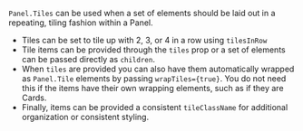 
<Meta title="Sage/Panel/Panel Tiles Notes" />

`Panel.Tiles` can be used when a set of elements should be laid out in a repeating, tiling fashion within a Panel.

- Tiles can be set to tile up with 2, 3, or 4 in a row using `tilesInRow`
- Tile items can be provided through the `tiles` prop or a set of elements can be passed directly as `children`.
- When `tiles` are provided you can also have them automatically wrapped as `Panel.Tile` elements by passing `wrapTiles={true}`. You do not need this if the items have their own wrapping elements, such as if they are Cards.
- Finally, items can be provided a consistent `tileClassName` for additional organization or consistent styling.
